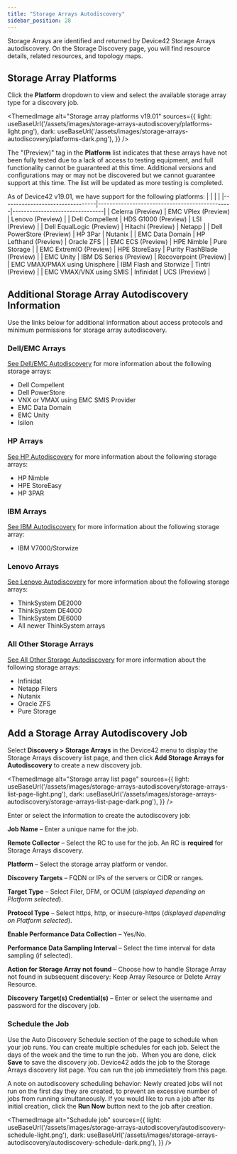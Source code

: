 ```yaml
---
title: "Storage Arrays Autodiscovery"
sidebar_position: 28
---
```



Storage Arrays are identified and returned by Device42 Storage Arrays autodiscovery. On the Storage Discovery page, you will find resource details, related resources, and topology maps. 

## Storage Array Platforms

Click the **Platform** dropdown to view and select the available storage array type for a discovery job.

<ThemedImage
  alt="Storage array platforms v19.01"
  sources={{
    light: useBaseUrl('/assets/images/storage-arrays-autodiscovery/platforms-light.png'),
    dark: useBaseUrl('/assets/images/storage-arrays-autodiscovery/platforms-dark.png'),
  }}
/>

The "(Preview)" tag in the **Platform** list indicates that these arrays have not been fully tested due to a lack of access to testing equipment, and full functionality cannot be guaranteed at this time. Additional versions and configurations may or may not be discovered but we cannot guarantee support at this time. The list will be updated as more testing is completed.

As of Device42 v19.01, we have support for the following platforms:
|   |                               |                   |
|---------------------------------|-----------------------------------------------|--------------------------------|
| Celerra (Preview)               | EMC VPlex (Preview)                          | Lenovo (Preview)               |
| Dell Compellent                 | HDS G1000 (Preview)                          | LSI (Preview)                  |
| Dell EqualLogic (Preview)       | Hitachi (Preview)                            | Netapp                         |
| Dell PowerStore (Preview)       | HP 3Par                                      | Nutanix                        |
| EMC Data Domain                 | HP Lefthand (Preview)                        | Oracle ZFS                     |
| EMC ECS (Preview)               | HPE Nimble                                   | Pure Storage                   |
| EMC ExtremIO (Preview)          | HPE StoreEasy                                | Purity FlashBlade (Preview)    |
| EMC Unity                       | IBM DS Series (Preview)                      | Recoverpoint (Preview)         |
| EMC VMAX/PMAX using Unisphere   | IBM Flash and Storwize                       | Tintri (Preview)               |
| EMC VMAX/VNX using SMIS         | Infinidat                                    | UCS (Preview)                  |


## Additional Storage Array Autodiscovery Information

Use the links below for additional information about access protocols and minimum permissions for storage array autodiscovery.

### Dell/EMC Arrays

[See Dell/EMC Autodiscovery](auto-discovery/storage-arrays-autodiscovery/dell-emc-autodiscovery.md) for more information about the following storage arrays:

- Dell Compellent
- Dell PowerStore
- VNX or VMAX using EMC SMIS Provider
- EMC Data Domain
- EMC Unity
- Isilon

### HP Arrays

[See HP Autodiscovery](auto-discovery/storage-arrays-autodiscovery/hp-autodiscovery.md) for more information about the following storage arrays:

- HP Nimble
- HPE StoreEasy
- HP 3PAR

### IBM Arrays

[See IBM Autodiscovery](auto-discovery/storage-arrays-autodiscovery/ibm-autodiscovery.md) for more information about the following storage array:

- IBM V7000/Storwize

### Lenovo Arrays

[See Lenovo Autodiscovery](auto-discovery/storage-arrays-autodiscovery/lenovo-autodiscovery.md) for more information about the following storage arrays:

- ThinkSystem DE2000
- ThinkSystem DE4000
- ThinkSystem DE6000
- All newer ThinkSystem arrays

### All Other Storage Arrays

[See All Other Storage Autodiscovery](auto-discovery/storage-arrays-autodiscovery/all-other-storage-autodiscovery.md) for more information about the following storage arrays:

- Infinidat
- Netapp Filers
- Nutanix
- Oracle ZFS
- Pure Storage

## Add a Storage Array Autodiscovery Job

Select **Discovery > Storage Arrays** in the Device42 menu to display the Storage Arrays discovery list page, and then click **Add Storage Arrays for Autodiscovery** to create a new discovery job.  

<ThemedImage
  alt="Storage array list page"
  sources={{
    light: useBaseUrl('/assets/images/storage-arrays-autodiscovery/storage-arrays-list-page-light.png'),
    dark: useBaseUrl('/assets/images/storage-arrays-autodiscovery/storage-arrays-list-page-dark.png'),
  }}
/>

Enter or select the information to create the autodiscovery job:

**Job Name** – Enter a unique name for the job.

**Remote Collector** – Select the RC to use for the job. An RC is **required** for Storage Arrays discovery.

**Platform** – Select the storage array platform or vendor.

**Discovery Targets** – FQDN or IPs of the servers or CIDR or ranges.

**Target Type** – Select Filer, DFM, or OCUM (_displayed depending on Platform selected_).

**Protocol Type** – Select https, http, or insecure-https (_displayed_ _depending on Platform selected_).

**Enable Performance Data Collection** – Yes/No.

**Performance Data Sampling Interval** – Select the time interval for data sampling (if selected).

**Action for Storage Array not found** – Choose how to handle Storage Array not found in subsequent discovery: Keep Array Resource or Delete Array Resource.

**Discovery Target(s) Credential(s)** – Enter or select the username and password for the discovery job.

### Schedule the Job

Use the Auto Discovery Schedule section of the page to schedule when your job runs. You can create multiple schedules for each job. Select the days of the week and the time to run the job.  When you are done, click **Save** to save the discovery job. Device42 adds the job to the Storage Arrays discovery list page. You can run the job immediately from this page. 

A note on autodiscovery scheduling behavior: Newly created jobs will not run on the first day they are created, to prevent an excessive number of jobs from running simultaneously. If you would like to run a job after its initial creation, click the **Run Now** button next to the job after creation.

<ThemedImage
  alt="Schedule job"
  sources={{
    light: useBaseUrl('/assets/images/storage-arrays-autodiscovery/autodiscovery-schedule-light.png'),
    dark: useBaseUrl('/assets/images/storage-arrays-autodiscovery/autodiscovery-schedule-dark.png'),
  }}
/>
